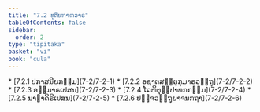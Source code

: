 ```yaml
---
title: "7.2 ທຸຕິຍຠາຓວາຣ"
tableOfContents: false
sidebar:
  order: 2
type: "tipitaka"
basket: "vi"
book: "cula"
---
```



<DynamicBreadcrumb />



<TableOfContents book="cula" section="7.2">
* [7.2.1 ປກາສນີຍກມ຺ມ](7-2/7-2-1)
* [7.2.2 ອຊາຕສຕ຺ຕຸກຸມາຣວຕ຺ຖຸ](7-2/7-2-2)
* [7.2.3 ອຠິມາຣເປສນ](7-2/7-2-3)
* [7.2.4 ໂລຫິຕຸປ຺ປາທກກມ຺ມ](7-2/7-2-4)
* [7.2.5 ນາຬາຄິຣິເປສນ](7-2/7-2-5)
* [7.2.6 ປຎ຺ຈວຕ຺ຖຸຍາຈນກຖາ](7-2/7-2-6)
</TableOfContents>